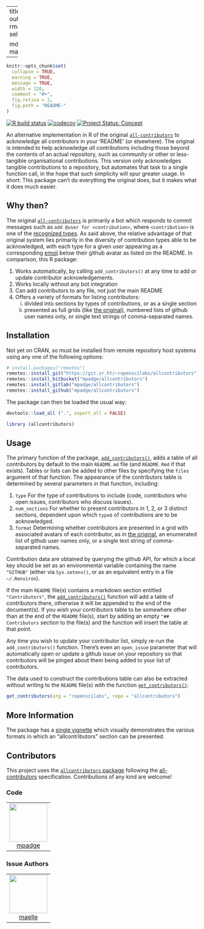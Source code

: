 
---
title: "allcontributors"
output:
  rmarkdown::html_vignette:
    self_contained: no

  md_document:
    variant: markdown_github
---

<!-- README.md is generated from README.Rmd. Please edit that file -->

```r
knitr::opts_chunk$set(
  collapse = TRUE,
  warning = TRUE,
  message = TRUE,
  width = 120,
  comment = "#>",
  fig.retina = 2,
  fig.path = "README-"
)
```

<!-- badges: start -->

[![R build
status](https://github.com/ropenscilabs/allcontributors/workflows/R-CMD-check/badge.svg)](https://github.com/ropenscilabs/allcontributors/actions?query=workflow%3AR-CMD-check)
[![codecov](https://codecov.io/gh/ropenscilabs/allcontributors/branch/master/graph/badge.svg)](https://codecov.io/gh/ropenscilabs/allcontributors)
[![Project Status:
Concept](https://www.repostatus.org/badges/latest/concept.svg)](https://www.repostatus.org/#concept)
<!-- badges: end -->

An alternative implementation in R of the original
[`all-contributors`](https://allcontributors.org/) to acknowledge all
contributors in your 'README' (or elsewhere). The original is intended to help
acknowledge *all* contributions including those beyond the contents of an
actual repository, such as community or other or less-tangible organisational
contributions. This version only acknowledges tangible contributions to
a repository, but automates that task to a single function call, in the hope
that such simplicity will spur greater usage. In short: This package can't do
everything the original does, but it makes what it does much easier.

## Why then?

The original [`all-contributors`](https://allcontributors.org/) is primarily
a bot which responds to commit messages such as `add @user for <contribution>`,
where `<contribution>` is one of the [recognized
types](https://allcontributors.org/docs/en/emoji-key). As said above, the
relative advantage of that original system lies primarily in the diversity of
contribution types able to be acknowledged, with each type for a given user
appearing as a corresponding
[emoji](https://allcontributors.org/docs/en/emoji-key) below their github
avatar as listed on the README. In comparison, this R package:

1. Works automatically, by calling `add_contributors()` at any time to add or
   update contributor acknowledgements.
2. Works locally without any bot integration
3. Can add contributors to any file, not just the main README
4. Offers a variety of formats for listing contributors:
   (i) divided into sections by types of contributions, or as a single section
   (ii) presented as full grids (like [the
        original](https://github.com/all-contributors/all-contributors/blob/master/README.md#contributors-)),
        numbered lists of github user names only, or single text strings of
        comma-separated names.

## Installation

Not yet on CRAN, so must be installed from remote repository host systems using
any one of the following options:

```r
# install.packages("remotes")
remotes::install_git("https://git.sr.ht/~ropenscilabs/allcontributors")
remotes::install_bitbucket("mpadge/allcontributors")
remotes::install_gitlab("mpadge/allcontributors")
remotes::install_github("mpadge/allcontributors")
```

The package can then be loaded the usual way:
```r
devtools::load_all (".", export_all = FALSE)
```
```r
library (allcontributors)
```

## Usage

The primary function of the package,
[`add_contributors()`](https://ropenscilabs.github.io/allcontributors/reference/add_contributors.html),
adds a table of all contributors by default to the main `README.md` file (and
`README.Rmd` if that exists). Tables or lists can be added to other files by
specifying the `files` argument of that function. The appearance of the
contributors table is determined by several parameters in that function,
including:

1. `type` For the type of contributions to include (code, contributors who open
   issues, contributors who discuss issues).
2. `num_sections` For whether to present contributors in 1, 2, or 3 distinct
   sections, dependent upon which `type`s of contributions are to be
   acknowledged.
3. `format` Determining whether contributors are presented in a grid with
   associated avatars of each contributor, as in [the
   original](https://github.com/all-contributors/all-contributors/blob/master/README.md#contributors-), 
   an enumerated list of github user names only, or a single text string of
   comma-separated names.

Contribution data are obtained by querying the github API, for which a local
key should be set as an environmental variable containing the name `"GITHUB"`
(either via `Sys.setenv()`, or as an equivalent entry in a file `~/.Renviron`).

If the main `README` file(s) contains a markdown section entitled
`"Contributors"`, the
[`add_contributors()`](https://ropenscilabs.github.io/allcontributors/reference/add_contributors.html)
function will add a table of contributors there, otherwise it will be appended
to the end of the document(s). If you wish your contributors table to be
somewhere other than at the end of the `README` file(s), start by adding an
empty `"## Contributors` section to the file(s) and the function will insert
the table at that point.

Any time you wish to update your contributor list, simply re-run the
`add_contributors()` function. There's even an `open_issue` parameter that will
automatically open or update a github issue on your repository so that
contributors will be pinged about them being added to your list of
contributors.

The data used to construct the contributions table can also be extracted
without writing to the `README` file(s) with the function
[`get_contributors()`](https://ropenscilabs.github.io/allcontributors/reference/get_contributors.html):

```r
get_contributors(org = "ropenscilabs", repo = "allcontributors")
```

## More Information

The package has a [single
vignette](https://ropenscilabs.github.io/allcontributors/articles/allcontributors.html)
which visually demonstrates the various formats in which an "allcontributors"
section can be presented.

## Contributors


<!-- ALL-CONTRIBUTORS-LIST:START - Do not remove or modify this section -->
<!-- prettier-ignore-start -->
<!-- markdownlint-disable -->

This project uses the [`allcontributors` package](https://github.com/ropenscilabs/allcontributors) following the [all-contributors](https://allcontributors.org) specification. Contributions of any kind are welcome!

### Code

<table>

<tr>
<td align="center">
<a href="https://github.com/mpadge">
<img src="https://avatars1.githubusercontent.com/u/6697851?v=4" width="100px;" alt=""/>
</a><br>
<a href="https://github.com/ropenscilabs/allcontributors/commits?author=mpadge">mpadge</a>
</td>
</tr>

</table>


### Issue Authors

<table>

<tr>
<td align="center">
<a href="https://github.com/maelle">
<img src="https://avatars1.githubusercontent.com/u/8360597?u=144e03ae2bbe8a69318cb0c6c3f647e25aec6763&v=4" width="100px;" alt=""/>
</a><br>
<a href="https://github.com/ropenscilabs/allcontributors/issues?q=is%3Aissue+author%3Amaelle">maelle</a>
</td>
</tr>

</table>

<!-- markdownlint-enable -->
<!-- prettier-ignore-end -->
<!-- ALL-CONTRIBUTORS-LIST:END -->
